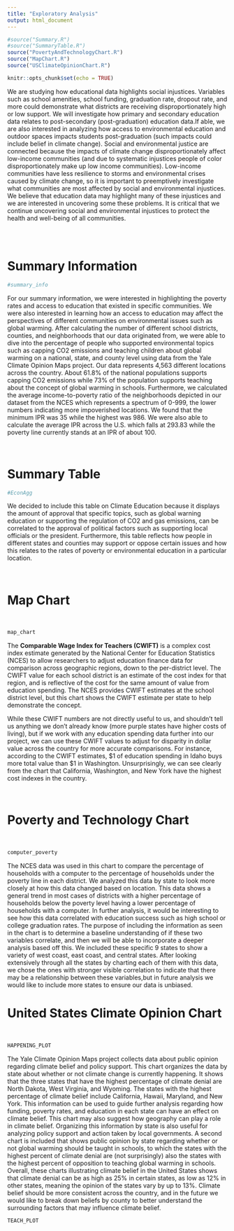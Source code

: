 ```yaml
---
title: "Exploratory Analysis"
output: html_document
---
```

```r
#source("Summary.R")
#source("SummaryTable.R")
source("PovertyAndTechnologyChart.R")
source("MapChart.R")
source("USClimateOpinionChart.R")
```
```r
knitr::opts_chunk$set(echo = TRUE)
```


We are studying how educational data highlights social injustices. Variables
such as school amenities, school funding, graduation rate, dropout rate, and 
more could demonstrate what districts are receiving disproportionately high
or low support. We will investigate how primary and secondary education data 
relates to post-secondary (post-graduation) education data.If able, we are also 
interested in analyzing how access to environmental education and outdoor spaces
impacts students post-graduation (such impacts could include belief in climate 
change). Social and environmental justice are connected because the impacts of
climate change disproportionately affect low-income communities (and due to 
systematic injustices people of color disproportionately make up low income 
communities). Low-income communities have less resilience to storms and 
environmental crises caused by climate change, so it is important to 
preemptively investigate what communities are most affected by social and
environmental injustices. We believe that education data may highlight many of 
these injustices and we are interested in uncovering some these problems. It is 
critical that we continue uncovering social and environmental injustices to 
protect the health and well-being of all communities.
```r

```

\  

# Summary Information
```r
#summary_info
```

For our summary information, we were interested in highlighting the poverty rates 
and access to education that existed in specific communities. We were also interested 
in learning how an access to education may affect the perspectives of different communities
on environmental issues such as global warming. After calculating the number of different 
school districts, counties, and neighborhoods that our data originated from, we were able to 
dive into the percentage of people who supported environmental topics such as capping CO2 
emissions and teaching children about global warming on a national, state, and county level using
data from the Yale Climate Opinion Maps project. Our data represents 4,563 different locations
across the country. About 61.8% of the national populations supports capping CO2 emissions
while 73% of the population supports teaching about the concept of global warming in schools.
Furthermore, we calculated the average income-to-poverty ratio of the neighborhoods depicted 
in our dataset from the NCES which represents a spectrum of 0-999, the lower numbers 
indicating more impoverished locations. We found that the minimum IPR was 35 while the highest
was 986. We were also able to calculate the average IPR across the U.S. which falls at 293.83
while the poverty line currently stands at an IPR of about 100. 

\  

# Summary Table
```r
#EconAgg
```
We decided to include this table on Climate Education because it displays
the amount of approval that specific topics, such as global warning education
or supporting the regulation of CO2 and gas emissions, can be correlated 
to the approval of political factors such as supporting local officials or 
the president. Furthermore, this table reflects how people in different states
and counties may support or oppose certain issues and how this relates to the 
rates of poverty or environmental education in a particular location. 

\  

# Map Chart
\  
```r
map_chart
```
The **Comparable Wage Index for Teachers (CWIFT)** is a complex cost index
estimate generated by the National Center for Education Statistics (NCES) to
allow researchers to adjust education finance data for comparison across
geographic regions, down to the per-district level. The CWIFT value for each
school district is an estimate of the cost index for that region, and is
reflective of the cost for the same amount of value from education spending. The
NCES provides CWIFT estimates at the school district level, but this chart shows
the CWIFT estimate per state to help demonstrate the concept.

While these CWIFT numbers are not directly useful to us, and shouldn't tell us
anything we don't already know (more purple states have higher costs of living),
but if we work with any education spending data further into our project, we can
use these CWIFT values to adjust for disparity in dollar value across the
country for more accurate comparisons. For instance, according to the CWIFT
estimates, \$1 of education spending in Idaho buys more total value than \$1 in
Washington. Unsurprisingly, we can see clearly from the chart that California,
Washington, and New York have the highest cost indexes in the country.

\

# Poverty and Technology Chart
\  
```r
computer_poverty
```
The NCES data was used in this chart to compare the percentage of 
households with a computer to the percentage of households under the poverty
line in each district. We analyzed this data by state to look more closely at 
how this data changed based on location. This data shows a general trend in most
cases of districts with a higher percentage of households below the poverty 
level having a lower percentage of households with a computer. In further 
analysis, it would be interesting to see how this data correlated with education
success such as high school or college graduation rates. The purpose of including
the information as seen in the chart is to determine a baseline understanding
of if these two variables correlate, and then we will be able to incorporate a
deeper analysis based off this. We included these specific 9 states to show a 
variety of west coast, east coast, and central states. After looking extensively
through all the states by charting each of them with this data, we chose the 
ones with stronger visible correlation to indicate that there may be a 
relationship  between these variables,but in future analysis we would like to 
include more states to ensure our data is unbiased.

# United States Climate Opinion Chart
\  
```r
HAPPENING_PLOT
```
The Yale Climate Opinion Maps project collects data about public opinion 
regarding climate belief and policy support. This chart organizes the data by 
state about whether or not climate change is currently happening. It shows that 
the three states that have the highest percentage of climate denial are
North Dakota, West Virginia, and Wyoming. The states with the highest percentage
of climate belief include California, Hawaii, Maryland, and New York. This
information can be used to guide further analysis regarding how funding,
poverty rates, and education in each state can have an effect on climate belief. 
This chart may also suggest how geography can play a role in climate belief. 
Organizing this information by state is also useful for analyzing policy support
and action taken by local governments. A second chart is included that shows 
public opinion by state regarding whether or not global warming should be taught
in schools, to which the states with the highest percent of climate denial
are (not surprisingly) also the states with the highest percent of opposition to 
teaching global warming in schools. Overall, these charts illustrating climate
belief in the United States shows that climate denial can be as high as 25% in 
certain states, as low as 12% in other states, meaning the opinion of the states 
vary by up to 13%. Climate belief should be more consistent across the country, 
and in the future we would like to break down beliefs by county to better 
understand the surrounding factors that may influence climate belief.

```r
TEACH_PLOT
```
